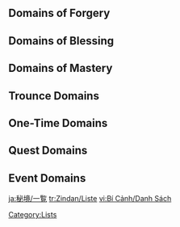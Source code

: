 {{CustomTabs
|tab1=Overview
|tab2=List
}}
==Domains of Forgery==
{{Domains by Category Table|Domains of Forgery}}

==Domains of Blessing==
{{Domains by Category Table|Domains of Blessing}}

==Domains of Mastery==
{{Domains by Category Table|Domains of Mastery}}

==Trounce Domains==
{{Domains by Category Table|Trounce Domains|noelements=1}}

==One-Time Domains==
{{Domains by Category Table|One-Time Domains|norewards=1}}

==Quest Domains==
{{Domains by Category Table|Quest Domains|trial=1|norewards=1}}

==Event Domains==
{{Domains by Category Table|Event Domains|norewards=1}}

[[Category:Lists]]

[[ja:秘境/一覧]]
[[tr:Zindan/Liste]]
[[vi:Bí Cảnh/Danh Sách]]